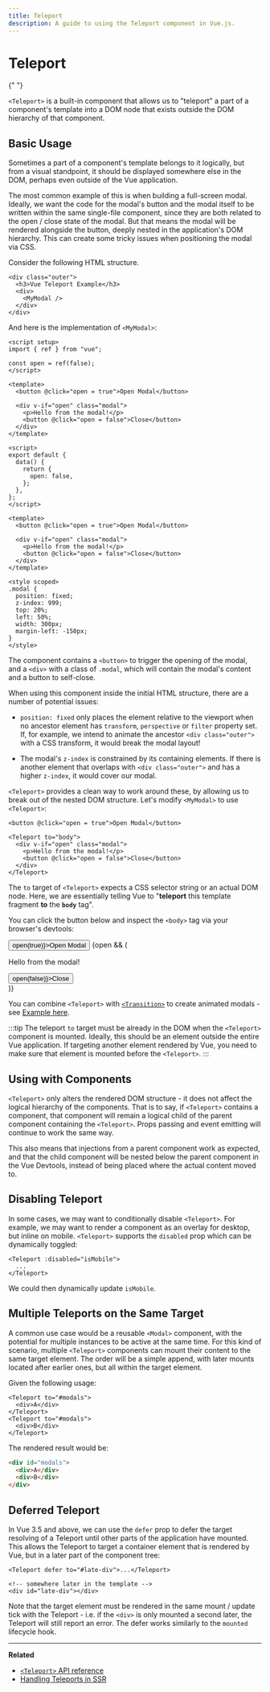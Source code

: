 ```yaml
---
title: Teleport
description: A guide to using the Teleport component in Vue.js.
---
```



# Teleport

{" "}

<VueSchoolLink
  href="https://vueschool.io/lessons/vue-3-teleport"
  title="Free Vue.js Teleport Lesson"
/>

`<Teleport>` is a built-in component that allows us to "teleport" a part of a component's template into a DOM node that exists outside the DOM hierarchy of that component.

## Basic Usage

Sometimes a part of a component's template belongs to it logically, but from a visual standpoint, it should be displayed somewhere else in the DOM, perhaps even outside of the Vue application.

The most common example of this is when building a full-screen modal. Ideally, we want the code for the modal's button and the modal itself to be written within the same single-file component, since they are both related to the open / close state of the modal. But that means the modal will be rendered alongside the button, deeply nested in the application's DOM hierarchy. This can create some tricky issues when positioning the modal via CSS.

Consider the following HTML structure.

```vue-html
<div class="outer">
  <h3>Vue Teleport Example</h3>
  <div>
    <MyModal />
  </div>
</div>
```

And here is the implementation of `<MyModal>`:

<div class="composition-api">

```vue
<script setup>
import { ref } from "vue";

const open = ref(false);
</script>

<template>
  <button @click="open = true">Open Modal</button>

  <div v-if="open" class="modal">
    <p>Hello from the modal!</p>
    <button @click="open = false">Close</button>
  </div>
</template>
```

</div>
<div class="options-api">

```vue
<script>
export default {
  data() {
    return {
      open: false,
    };
  },
};
</script>

<template>
  <button @click="open = true">Open Modal</button>

  <div v-if="open" class="modal">
    <p>Hello from the modal!</p>
    <button @click="open = false">Close</button>
  </div>
</template>

<style scoped>
.modal {
  position: fixed;
  z-index: 999;
  top: 20%;
  left: 50%;
  width: 300px;
  margin-left: -150px;
}
</style>
```

</div>

The component contains a `<button>` to trigger the opening of the modal, and a `<div>` with a class of `.modal`, which will contain the modal's content and a button to self-close.

When using this component inside the initial HTML structure, there are a number of potential issues:

- `position: fixed` only places the element relative to the viewport when no ancestor element has `transform`, `perspective` or `filter` property set. If, for example, we intend to animate the ancestor `<div class="outer">` with a CSS transform, it would break the modal layout!

- The modal's `z-index` is constrained by its containing elements. If there is another element that overlaps with `<div class="outer">` and has a higher `z-index`, it would cover our modal.

`<Teleport>` provides a clean way to work around these, by allowing us to break out of the nested DOM structure. Let's modify `<MyModal>` to use `<Teleport>`:

```vue-html{3,8}
<button @click="open = true">Open Modal</button>

<Teleport to="body">
  <div v-if="open" class="modal">
    <p>Hello from the modal!</p>
    <button @click="open = false">Close</button>
  </div>
</Teleport>
```

The `to` target of `<Teleport>` expects a CSS selector string or an actual DOM node. Here, we are essentially telling Vue to "**teleport** this template fragment **to** the **`body`** tag".

You can click the button below and inspect the `<body>` tag via your browser's devtools:

<script setup>import {ref} from 'vue' const open = ref(false)</script>

<div class="demo">
  <button onClick={() => open(true)}>Open Modal</button>
  
  <Teleport to="body">
    {open && (
      <div className="demo modal-demo">
        <p style={{ marginBottom: '20px' }}>Hello from the modal!</p>
        <button onClick={() => open(false)}>Close</button>
      </div>
    )}
  </Teleport>
</div>

<style jsx>{`
  .modal-demo {
    position: fixed;
    z-index: 999;
    top: 20%;
    left: 50%;
    width: 300px;
    margin-left: -150px;
    background-color: var(--vt-c-bg);
    padding: 30px;
    border-radius: 8px;
    box-shadow: 0 4px 16px rgba(0, 0, 0, 0.15);
  }
`}</style>

You can combine `<Teleport>` with [`<Transition>`](./transition) to create animated modals - see [Example here](/examples/#modal).

:::tip
The teleport `to` target must be already in the DOM when the `<Teleport>` component is mounted. Ideally, this should be an element outside the entire Vue application. If targeting another element rendered by Vue, you need to make sure that element is mounted before the `<Teleport>`.
:::

## Using with Components

`<Teleport>` only alters the rendered DOM structure - it does not affect the logical hierarchy of the components. That is to say, if `<Teleport>` contains a component, that component will remain a logical child of the parent component containing the `<Teleport>`. Props passing and event emitting will continue to work the same way.

This also means that injections from a parent component work as expected, and that the child component will be nested below the parent component in the Vue Devtools, instead of being placed where the actual content moved to.

## Disabling Teleport

In some cases, we may want to conditionally disable `<Teleport>`. For example, we may want to render a component as an overlay for desktop, but inline on mobile. `<Teleport>` supports the `disabled` prop which can be dynamically toggled:

```vue-html
<Teleport :disabled="isMobile">
  ...
</Teleport>
```

We could then dynamically update `isMobile`.

## Multiple Teleports on the Same Target

A common use case would be a reusable `<Modal>` component, with the potential for multiple instances to be active at the same time. For this kind of scenario, multiple `<Teleport>` components can mount their content to the same target element. The order will be a simple append, with later mounts located after earlier ones, but all within the target element.

Given the following usage:

```vue-html
<Teleport to="#modals">
  <div>A</div>
</Teleport>
<Teleport to="#modals">
  <div>B</div>
</Teleport>
```

The rendered result would be:

```html
<div id="modals">
  <div>A</div>
  <div>B</div>
</div>
```

## Deferred Teleport <sup class="vt-badge" data-text="3.5+" />

In Vue 3.5 and above, we can use the `defer` prop to defer the target resolving of a Teleport until other parts of the application have mounted. This allows the Teleport to target a container element that is rendered by Vue, but in a later part of the component tree:

```vue-html
<Teleport defer to="#late-div">...</Teleport>

<!-- somewhere later in the template -->
<div id="late-div"></div>
```

Note that the target element must be rendered in the same mount / update tick with the Teleport - i.e. if the `<div>` is only mounted a second later, the Teleport will still report an error. The defer works similarly to the `mounted` lifecycle hook.

---

**Related**

- [`<Teleport>` API reference](/api/built-in-components#teleport)
- [Handling Teleports in SSR](/guide/scaling-up/ssr#teleports)

<div class="demo">
  <ModalDemo />
</div>
